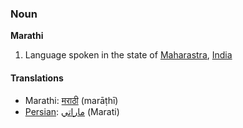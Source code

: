 ===Noun===
'''Marathi'''

# Language spoken in the state of [[Maharastra]], [[India]]

====Translations====
*Marathi: [[मराठी]] (marāṭhī)
*[[Persian]]: [[ماراتي]] (Marati)